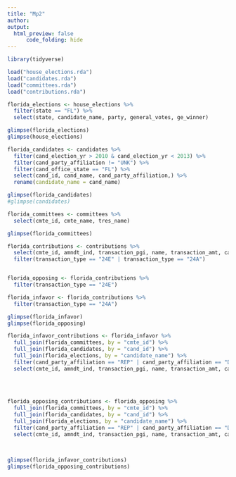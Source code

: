 ```yaml
---
title: "Mp2"
author:
output:
  html_preview: false
      code_folding: hide
---
```


```r
library(tidyverse)
```


```r
load("house_elections.rda")
load("candidates.rda")
load("committees.rda")
load("contributions.rda")
```

```r
florida_elections <- house_elections %>%
  filter(state == "FL") %>%
  select(state, candidate_name, party, general_votes, ge_winner)

glimpse(florida_elections)
glimpse(house_elections)
```


```r
florida_candidates <- candidates %>%
  filter(cand_election_yr > 2010 & cand_election_yr < 2013) %>%
  filter(cand_party_affiliation != "UNK") %>%
  filter(cand_office_state == "FL") %>%
  select(cand_id, cand_name, cand_party_affiliation,) %>%
  rename(candidate_name = cand_name)

glimpse(florida_candidates)
#glimpse(candidates)
```

```r
florida_committees <- committees %>%
  select(cmte_id, cmte_name, tres_name)

glimpse(florida_committees)
```

```r
florida_contributions <- contributions %>%
  select(cmte_id, amndt_ind, transaction_pgi, name, transaction_amt, cand_id, tran_id, transaction_type) %>%
  filter(transaction_type == "24E" | transaction_type == "24A")


florida_opposing <- florida_contributions %>%
  filter(transaction_type == "24E")

florida_infavor <- florida_contributions %>%
  filter(transaction_type == "24A")

glimpse(florida_infavor)
glimpse(florida_opposing)
```


```r
florida_infavor_contributions <- florida_infavor %>%
  full_join(florida_committees, by = "cmte_id") %>%
  full_join(florida_candidates, by = "cand_id") %>%
  full_join(florida_elections, by = "candidate_name") %>%
  filter(cand_party_affiliation == "REP" | cand_party_affiliation == "DEM") %>%
  select(cmte_id, amndt_ind, transaction_pgi, name, transaction_amt, cand_id, tran_id, transaction_type, cmte_name, tres_name, candidate_name, cand_party_affiliation) 
  
  
  
 
florida_opposing_contributions <- florida_opposing %>%
  full_join(florida_committees, by = "cmte_id") %>%
  full_join(florida_candidates, by = "cand_id") %>%
  full_join(florida_elections, by = "candidate_name") %>%
  filter(cand_party_affiliation == "REP" | cand_party_affiliation == "DEM") %>%
  select(cmte_id, amndt_ind, transaction_pgi, name, transaction_amt, cand_id, tran_id, transaction_type, cmte_name, tres_name, candidate_name, cand_party_affiliation)
  
  

glimpse(florida_infavor_contributions)
glimpse(florida_opposing_contributions)
```





